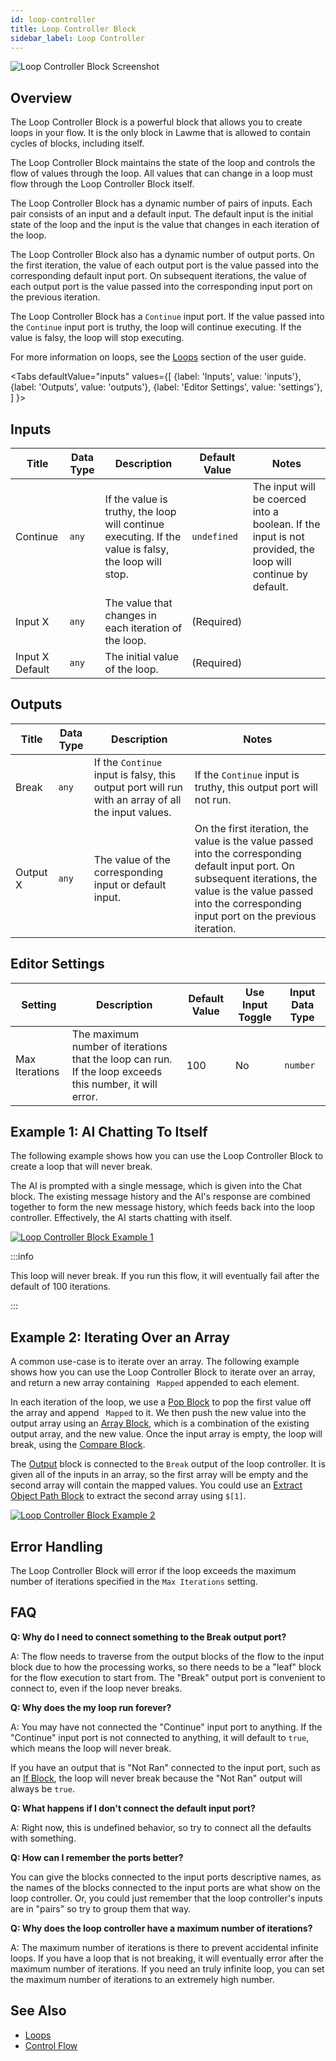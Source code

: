 ```yaml
---
id: loop-controller
title: Loop Controller Block
sidebar_label: Loop Controller
---
```



![Loop Controller Block Screenshot](./assets/loop-controller-block.png)

## Overview

The Loop Controller Block is a powerful block that allows you to create loops in your flow. It is the only block in Lawme that is allowed to contain cycles of blocks, including itself.

The Loop Controller Block maintains the state of the loop and controls the flow of values through the loop. All values that can change in a loop must flow through the Loop Controller Block itself.

The Loop Controller Block has a dynamic number of pairs of inputs. Each pair consists of an input and a default input. The default input is the initial state of the loop and the input is the value that changes in each iteration of the loop.

The Loop Controller Block also has a dynamic number of output ports. On the first iteration, the value of each output port is the value passed into the corresponding default input port. On subsequent iterations, the value of each output port is the value passed into the corresponding input port on the previous iteration.

The Loop Controller Block has a `Continue` input port. If the value passed into the `Continue` input port is truthy, the loop will continue executing. If the value is falsy, the loop will stop executing.

For more information on loops, see the [Loops](../user-guide/loops.md) section of the user guide.

<Tabs
  defaultValue="inputs"
  values={[
    {label: 'Inputs', value: 'inputs'},
    {label: 'Outputs', value: 'outputs'},
    {label: 'Editor Settings', value: 'settings'},
  ]
}>

<TabItem value="inputs">

## Inputs

| Title           | Data Type | Description                                                                                          | Default Value | Notes                                                                                                      |
| --------------- | --------- | ---------------------------------------------------------------------------------------------------- | ------------- | ---------------------------------------------------------------------------------------------------------- |
| Continue        | `any`     | If the value is truthy, the loop will continue executing. If the value is falsy, the loop will stop. | `undefined`   | The input will be coerced into a boolean. If the input is not provided, the loop will continue by default. |
| Input X         | `any`     | The value that changes in each iteration of the loop.                                                | (Required)    |                                                                                                            |
| Input X Default | `any`     | The initial value of the loop.                                                                       | (Required)    |                                                                                                            |

</TabItem>

<TabItem value="outputs">

## Outputs

| Title    | Data Type | Description                                                                                        | Notes                                                                                                                                                                                                                 |
| -------- | --------- | -------------------------------------------------------------------------------------------------- | --------------------------------------------------------------------------------------------------------------------------------------------------------------------------------------------------------------------- |
| Break    | `any`     | If the `Continue` input is falsy, this output port will run with an array of all the input values. | If the `Continue` input is truthy, this output port will not run.                                                                                                                                                     |
| Output X | `any`     | The value of the corresponding input or default input.                                             | On the first iteration, the value is the value passed into the corresponding default input port. On subsequent iterations, the value is the value passed into the corresponding input port on the previous iteration. |

</TabItem>

<TabItem value="settings">

## Editor Settings

| Setting        | Description                                                                                             | Default Value | Use Input Toggle | Input Data Type |
| -------------- | ------------------------------------------------------------------------------------------------------- | ------------- | ---------------- | --------------- |
| Max Iterations | The maximum number of iterations that the loop can run. If the loop exceeds this number, it will error. | 100           | No               | `number`        |

</TabItem>

</Tabs>

## Example 1: AI Chatting To Itself

The following example shows how you can use the Loop Controller Block to create a loop that will never break.

The AI is prompted with a single message, which is given into the Chat block. The existing message history and the AI's response are combined together to form the new message history, which feeds back into the loop controller. Effectively, the AI starts chatting with itself.

[![Loop Controller Block Example 1](./assets/loop-controller-block-example-01.png)](./assets/loop-controller-block-example-01.png)

:::info

This loop will never break. If you run this flow, it will eventually fail after the default of 100 iterations.

:::

## Example 2: Iterating Over an Array

A common use-case is to iterate over an array. The following example shows how you can use the Loop Controller Block to iterate over an array, and return a new array containing ` Mapped` appended to each element.

In each iteration of the loop, we use a [Pop Block](./pop.mdx) to pop the first value off the array and append ` Mapped` to it. We then push the new value into the output array using an [Array Block](./array.mdx), which is a combination of the existing output array, and the new value. Once the input array is empty, the loop will break, using the [Compare Block](./compare.mdx).

The [Output](./output.mdx) block is connected to the `Break` output of the loop controller. It is given all of the inputs in an array, so the first array will be empty and the second array will contain the mapped values. You could use an [Extract Object Path Block](./extract-object-path.mdx) to extract the second array using `$[1]`.

[![Loop Controller Block Example 2](./assets/loop-controller-block-example-02.png)](./assets/loop-controller-block-example-02.png)

## Error Handling

The Loop Controller Block will error if the loop exceeds the maximum number of iterations specified in the `Max Iterations` setting.

## FAQ

**Q: Why do I need to connect something to the Break output port?**

A: The flow needs to traverse from the output blocks of the flow to the input block due to how the processing works, so there needs to be a "leaf" block for the flow execution to start from. The "Break" output port is convenient to connect to, even if the loop never breaks.

**Q: Why does the my loop run forever?**

A: You may have not connected the "Continue" input port to anything. If the "Continue" input port is not connected to anything, it will default to `true`, which means the loop will never break.

If you have an output that is "Not Ran" connected to the input port, such as an [If Block](./if.mdx), the loop will never break because the "Not Ran" output will always be `true`.

**Q: What happens if I don't connect the default input port?**

A: Right now, this is undefined behavior, so try to connect all the defaults with something.

**Q: How can I remember the ports better?**

You can give the blocks connected to the input ports descriptive names, as the names of the blocks connected to the input ports are what show on the loop controller. Or, you could just remember that the loop controller's inputs are in "pairs" so try to group them that way.

**Q: Why does the loop controller have a maximum number of iterations?**

A: The maximum number of iterations is there to prevent accidental infinite loops. If you have a loop that is not breaking, it will eventually error after the maximum number of iterations. If you need an truly infinite loop, you can set the maximum number of iterations to an extremely high number.

## See Also

- [Loops](../user-guide/loops.md)
- [Control Flow](../user-guide/control-flow.md)

